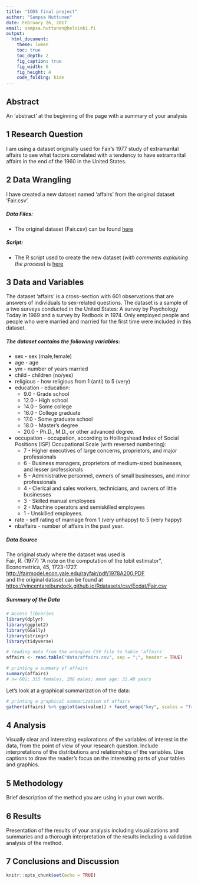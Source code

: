```yaml
---
title: "IODS final project"
author: "Sampsa Huttunen"
date: February 26, 2017
email: sampsa.huttunen@helsinki.fi
output:
  html_document:
    theme: lumen
    toc: true
    toc_depth: 2
    fig_caption: true
    fig_width: 6
    fig_height: 4
    code_folding: hide
---
```


## Abstract

An 'abstract' at the beginning of the page with a summary of your analysis  

## 1 Research Question

I am using a dataset originally used for Fair's 1977 study of extramarital affairs to see what factors correlated with a tendency to have extramarital affairs in the end of the 1960 in the United States. 

## 2 Data Wrangling

I have created a new dataset named 'affairs' from the original dataset 'Fair.csv'.

##### Data Files:  
* The original dataset (Fair.csv) can be found [here](https://vincentarelbundock.github.io/Rdatasets/csv/Ecdat/Fair.csv)  

##### Script:  
* The R script used to create the new dataset (*with comments explaining the process*) is  [here](https://github.com/huttusam/IODS-final/blob/master/final-assignment.R)

## 3 Data and Variables

The dataset 'affairs' is a cross-section with 601 observations that are answers of individuals to sex-related questions. The dataset is a sample of a two surveys conducted in the United States: A survey by Psychology Today in 1969 and a survey by Redbook in 1974. Only employed people and people who were married and married for the first time were included in this dataset.

##### The dataset contains the following variables:  
* sex - sex (male,female)  
* age - age  
* ym - number of years married
* child - children (no/yes) 
* religious - how religious from 1 (anti) to 5 (very)
* education - education:
  + 9.0 - Grade school  
  + 12.0 - High school
  + 14.0 - Some college
  + 16.0 - College graduate
  + 17.0 - Some graduate school
  + 18.0 - Master's degree
  + 20.0 - Ph.D., M.D., or other advanced degree.
* occupation - occupation, according to Hollingshead Index of Social Positions (ISP) Occupational Scale (with reversed numbering):
  + 7 - Higher executives of large concerns, proprietors, and major professionals  
  + 6 - Business managers, proprietors of medium-sized businesses, and lesser professionals  
  + 5 - Administrative personnel, owners of small businesses, and minor professionals
  + 4 - Clerical and sales workers, technicians, and owners of little businesses
  + 3 - Skilled manual employees
  + 2 - Machine operators and semiskilled employees
  + 1 - Unskilled employees.

* rate - self rating of marriage from 1 (very unhappy) to 5 (very happy)
* nbaffairs - number of affairs in the past year.

##### Data Source
The original study where the dataset was used is  
Fair, R. (1977) "A note on the computation of the tobit estimator", Econometrica, 45, 1723-1727.  
[http://fairmodel.econ.yale.edu/rayfair/pdf/1978A200.PDF](http://fairmodel.econ.yale.edu/rayfair/pdf/1978A200.PDF)  
and the original dataset can be found at   [https://vincentarelbundock.github.io/Rdatasets/csv/Ecdat/Fair.csv](https://vincentarelbundock.github.io/Rdatasets/csv/Ecdat/Fair.csv)  

##### Summary of the Data

```r
# Access libraries
library(dplyr)
library(ggplot2)
library(GGally)
library(stringr)
library(tidyverse)

# reading data from the wrangles CSV file to table 'affairs'
affairs <- read.table("data/affairs.csv", sep = ";", header = TRUE)

# printing a summary of affairs
summary(affairs)
# n= 601; 315 females, 286 males; mean age: 32.48 years
```
Let's look at a graphical summarization of the data:  
```r
# printing a graphical summarization of affairs
gather(affairs) %>% ggplot(aes(value)) + facet_wrap("key", scales = "free") + geom_bar()

```

## 4 Analysis

Visually clear and interesting explorations of the variables of interest in the data, from the point of view of your research question. Include interpretations of the distributions and relationships of the variables. Use captions to draw the reader's focus on the interesting parts of your tables and graphics.  

## 5 Methodology

Brief description of the method you are using in your own words.  

## 6 Results

Presentation of the results of your analysis including visualizations and summaries and a thorough interpretation of the results including a validation analysis of the method.  

## 7 Conclusions and Discussion



```r
knitr::opts_chunk$set(echo = TRUE)
```
